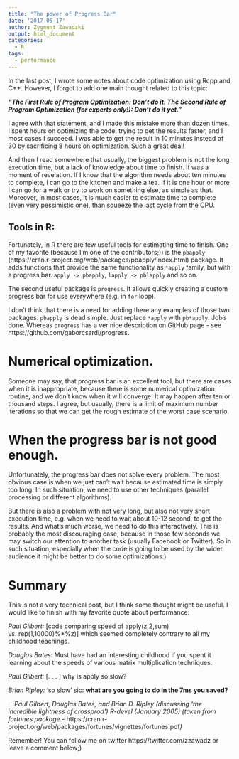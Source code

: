 ```yaml
---
title: "The power of Progress Bar"
date: '2017-05-17'
author: Zygmunt Zawadzki
output: html_document
categories: 
  - R
tags:
  - performance
---
```


In the last post, I wrote some notes about code optimization using Rcpp and C++. However, I forgot to add one main thought related to this topic:

***"The First Rule of Program Optimization: Don't do it. The Second Rule of Program Optimization (for experts only!): Don't do it yet."***

I agree with that statement, and I made this mistake more than dozen times. I spent hours on optimizing the code, trying to get the results faster, and I most cases I succeed. I was able to get the result in 10 minutes instead of 30 by sacrificing 8 hours on optimization. Such a great deal!

And then I read somewhere that usually, the biggest problem is not the long execution time, but a lack of knowledge about time to finish. It was a moment of revelation. If I know that the algorithm needs about ten minutes to complete, I can go to the kitchen and make a tea. If it is one hour or more I can go for a walk or try to work on something else, as simple as that. Moreover, in most cases, it is much easier to estimate time to complete (even very pessimistic one), than squeeze the last cycle from the CPU.

## Tools in R:

Fortunately, in R there are few useful tools for estimating time to finish. One of my favorite (because I'm one of the contributors;)) is the `pbapply` (https://cran.r-project.org/web/packages/pbapply/index.html) package. It adds functions that provide the same functionality as `*apply` family, but with a progress bar. `apply -> pbapply`, `lapply -> pblapply` and so on.

The second useful package is `progress`. It allows quickly creating a custom progress bar for use everywhere (e.g. in `for` loop). 

I don't think that there is a need for adding there any examples of those two packages. `pbapply` is dead simple. Just replace `*apply` with `pb*apply`. Job's done. Whereas `progress` has a ver nice description on GitHub page - see https://github.com/gaborcsardi/progress.

# Numerical optimization.

Someone may say, that progress bar is an excellent tool, but there are cases when it is inappropriate, because there is some numerical optimization routine, and we don't know when it will converge. It may happen after ten or thousand steps.  I agree, but usually, there is a limit of maximum number iterations so that we can get the rough estimate of the worst case scenario.

# When the progress bar is not good enough.

Unfortunately, the progress bar does not solve every problem. The most obvious case is when we just can't wait because estimated time is simply too long. In such situation, we need to use other techniques (parallel processing or different algorithms).

But there is also a problem with not very long, but also not very short execution time, e.g. when we need to wait about 10-12 second, to get the results. And what's much worse, we need to do this interactively. This is probably the most discouraging case, because in those few seconds we may switch our attention to another task (usually Facebook or Twitter). So in such situation, especially when the code is going to be used by the wider audience it might be better to do some optimizations:)

# Summary

This is not a very technical post, but I think some thought might be useful. I would like to finish with my favorite quote about performance:

*Paul Gilbert:* [code comparing speed of apply(z,2,sum) vs. rep(1,10000)%*%z)] which seemed
completely contrary to all my childhood teachings.

*Douglas Bates:* Must have had an interesting childhood if you spent it learning about the speeds
of various matrix multiplication techniques.

*Paul Gilbert:* [. . . ] why is apply so slow?

*Brian Ripley:* ‘so slow’ sic: **what are you going to do in the 7ms you saved?**

*—Paul Gilbert, Douglas Bates, and Brian D. Ripley (discussing ‘the incredible lightness of crossprod’) R-devel (January 2005) (taken from fortunes package -* https://cran.r-project.org/web/packages/fortunes/vignettes/fortunes.pdf*)*

Remember! You can follow me on twitter https://twitter.com/zzawadz or leave a comment below;)

